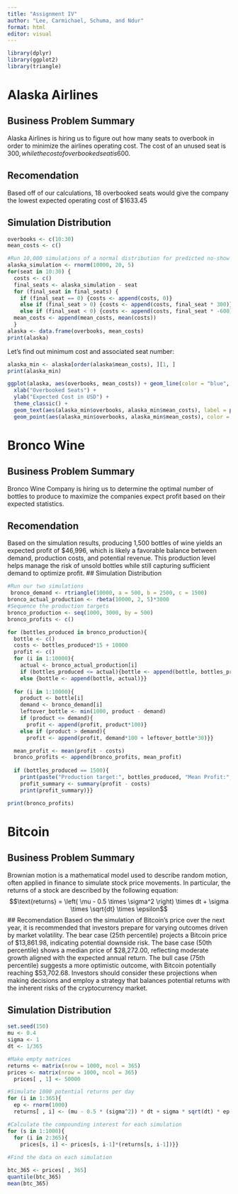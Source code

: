 ---
title: "Assignment IV"
author: "Lee, Carmichael, Schuma, and Ndur"
format: html
editor: visual
---

```{r, echo = FALSE}
library(dplyr)
library(ggplot2)
library(triangle)
```

# Alaska Airlines

## Business Problem Summary
Alaska Airlines is hiring us to figure out how many seats to overbook in order to minimize the airlines operating cost. The cost of an unused seat is $300, while the cost of overbooked seat is 600$.​

## Recomendation
Based off of our calculations, 18 overbooked seats would give the company the lowest expected operating cost of $1633.45

## Simulation Distribution

```{r}
overbooks <- c(10:30)
mean_costs <- c()

#Run 10,000 simulations of a normal distribution for predicted no-show passengers (rounded down, since there cannot be partial seats)
alaska_simulation <- rnorm(10000, 20, 5)
for(seat in 10:30) {
  costs <- c()
  final_seats <- alaska_simulation - seat
  for (final_seat in final_seats) {
    if (final_seat == 0) {costs <- append(costs, 0)}
    else if (final_seat > 0) {costs <- append(costs, final_seat * 300)}
    else if (final_seat < 0) {costs <- append(costs, final_seat * -600)}}
  mean_costs <- append(mean_costs, mean(costs))
  }
alaska <- data.frame(overbooks, mean_costs)
print(alaska)
```

Let's find out minimum cost and associated seat number:

```{r, echo=FALSE}
alaska_min <- alaska[order(alaska$mean_costs), ][1, ]
print(alaska_min)
```

```{r, echo = TRUE}
ggplot(alaska, aes(overbooks, mean_costs)) + geom_line(color = "blue", size = 0.9) + ggtitle("Expected Cost per Overbooked Seat") +
  xlab("Overbooked Seats") + 
  ylab("Expected Cost in USD") + 
  theme_classic() + 
  geom_text(aes(alaska_min$overbooks, alaska_min$mean_costs), label = paste("Min Cost: $", 1633.454, "\nOverbooked Seats:", 18), vjust = -1) + 
  geom_point(aes(alaska_min$overbooks, alaska_min$mean_costs), color = "red")
```

# Bronco Wine

## Business Problem Summary
Bronco Wine Company is hiring us to determine the optimal number of bottles to produce to maximize the companies expect profit based on their expected statistics.

## Recomendation
Based on the simulation results, producing 1,500 bottles of wine yields an expected profit of $46,996, which is likely a favorable balance between demand, production costs, and potential revenue. This production level helps manage the risk of unsold bottles while still capturing sufficient demand to optimize profit.
## Simulation Distribution

```{r}
#Run our two simulations
 bronco_demand <- rtriangle(10000, a = 500, b = 2500, c = 1500)
bronco_actual_production <- rbeta(10000, 2, 5)*3000
#Sequence the production targets
bronco_production <- seq(1000, 3000, by = 500)
bronco_profits <- c()

for (bottles_produced in bronco_production){
  bottle <- c()
  costs <- bottles_produced*15 + 10000
  profit <- c()
  for (i in 1:10000){
    actual <- bronco_actual_production[i]
    if (bottles_produced <= actual){bottle <- append(bottle, bottles_produced)}
    else {bottle <- append(bottle, actual)}}
  
  for (i in 1:10000){
    product <- bottle[i]
    demand <- bronco_demand[i]
    leftover_bottle <- min(1000, product - demand)
    if (product <= demand){
      profit <- append(profit, product*100)}
    else if (product > demand){
      profit <- append(profit, demand*100 + leftover_bottle*30)}}

  mean_profit <- mean(profit - costs)
  bronco_profits <- append(bronco_profits, mean_profit)
  
  if (bottles_produced == 1500){
    print(paste("Production target:", bottles_produced, "Mean Profit:", mean_profit))
    profit_summary <- summary(profit - costs)
    print(profit_summary)}}

print(bronco_profits)

```

# Bitcoin

## Business Problem Summary
Brownian motion is a mathematical model used to describe random motion, often applied in finance to simulate stock price movements. In particular, the returns of a stock are described by the following equation:
$$\text{returns} = \left( \mu - 0.5 \times \sigma^2 \right) \times dt + \sigma \times \sqrt{dt} \times \epsilon$$
## Recomendation
Based on the simulation of Bitcoin’s price over the next year, it is recommended that investors prepare for varying outcomes driven by market volatility. The bear case (25th percentile) projects a Bitcoin price of $13,861.98, indicating potential downside risk. The base case (50th percentile) shows a median price of $28,272.00, reflecting moderate growth aligned with the expected annual return. The bull case (75th percentile) suggests a more optimistic outcome, with Bitcoin potentially reaching $53,702.68. Investors should consider these projections when making decisions and employ a strategy that balances potential returns with the inherent risks of the cryptocurrency market.

## Simulation Distribution

```{r}
set.seed(150)
mu <- 0.4
sigma <- 1
dt <- 1/365

#Make empty matrices
returns <- matrix(nrow = 1000, ncol = 365)
prices <- matrix(nrow = 1000, ncol = 365)
  prices[ , 1] <- 50000

#Simulate 1000 potential returns per day
for (i in 1:365){
  ep <- rnorm(1000)
  returns[ , i] <- (mu - 0.5 * (sigma^2)) * dt + sigma * sqrt(dt) * ep + 1}

#Calculate the compounding interest for each simulation
for (s in 1:1000){
  for (i in 2:365){
    prices[s, i] <- prices[s, i-1]*(returns[s, i-1])}}
  
#Find the data on each simulation

btc_365 <- prices[ , 365]
quantile(btc_365)
mean(btc_365)
```
